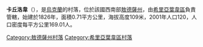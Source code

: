 {{coord|47|20|19|N|30|1|19|E|scale:30000|display=title}}

'''卡丘洛韋'''（{{lang-uk|Качулове}}），是[[烏克蘭|烏克蘭]]的村落，位於該國西南部[[敖德薩州|敖德薩州]]，由[[希里亞葉韋區|希里亞葉韋區]]負責管轄，始建於1826年，面積0.71平方公里，海拔高度109米，2001年人口120，人口密度每平方公里169.01人。

{{DEFAULTSORT:Качулове}}
[[Category:敖德薩州村落|Category:敖德薩州村落]]
[[Category:希里亞葉韋區村落|Category:希里亞葉韋區村落]]


{{Odessa-geo-stub}}